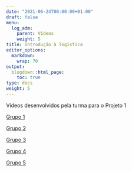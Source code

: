 ```yaml
---
date: "2021-06-24T00:00:00+01:00"
draft: false
menu:
  log_adm:
    parent: Vídeos
    weight: 5
title: Introdução à logística
editor_options: 
  markdown: 
    wrap: 70
output: 
  blogdown::html_page:
    toc: true
type: docs
weight: 5
---
```


Vídeos desenvolvidos pela turma para o Projeto 1

[Grupo 1](https://www.youtube.com/watch?v=ytMPBgBm5E4&ab_channel=CristianoMesseder)

[Grupo 2](https://www.canva.com/design/DAE0cAc4MrI/c85Qlg9X2cJbZwy2J7oZxA/watch?utm_content=DAE0cAc4MrI&utm_campaign=designshare&utm_medium=link&utm_source=sharebutton)

[Grupo 3](https://www.youtube.com/watch?v=8dywv6VcYwU)

[Grupo 4](https://www.youtube.com/watch?v=RmMIHYMJML8)

[Grupo 5](https://youtu.be/RmMIHYMJML8)


